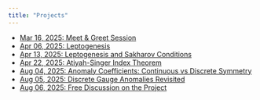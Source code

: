```yaml
---
title: "Projects"
---
```


- [Mar 16, 2025: Meet & Greet Session](mar-16-2025.qmd) 
- [Apr 06, 2025: Leptogenesis](apr-06-2025.qmd) 
- [Apr 13, 2025: Leptogenesis and Sakharov Conditions](apr-13-2025.qmd) 
- [Apr 22, 2025: Atiyah-Singer Index Theorem](apr-22-2025.qmd)  
- [Aug 04, 2025: Anomaly Coefficients: Continuous vs Discrete Symmetry](aug-04-2025.qmd)
- [Aug 05, 2025: Discrete Gauge Anomalies Revisited](aug-05-2025.qmd)
- [Aug 06, 2025: Free Discussion on the Project](aug-06-2025.qmd)